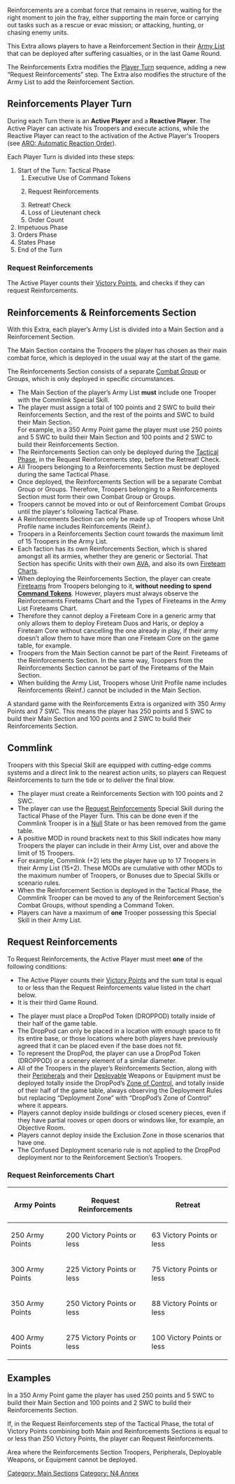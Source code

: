 {{section-main-sections}}


{{n4annex}}
{{n4}}
Reinforcements are a combat force that remains in reserve, waiting for the right moment to join the fray, either supporting the main force or carrying out tasks such as a rescue or evac mission; or attacking, hunting, or chasing enemy units.

This Extra allows players to have a Reinforcement Section in their [[Army List]] that can be deployed after suffering casualties, or in the last Game Round. 

The Reinforcements Extra modifies the [[Player Turn]] sequence, adding a new “Request Reinforcements” step. The Extra also modifies the structure of the Army List to add the Reinforcement Section. 

== Reinforcements Player Turn ==
During each Turn there is an '''Active Player''' and a '''Reactive Player'''. The Active Player can activate his Troopers and execute actions, while the Reactive Player can react to the activation of the Active Player's Troopers (see [[Orders_and_the_Order_Pool#ARO:_Automatic_Reaction_Order|ARO: Automatic Reaction Order]]).

Each Player Turn is divided into these steps:

# Start of the Turn: Tactical Phase
## Executive Use of Command Tokens
## {{erratahighlight}}Request Reinforcements{{erratahighlight-end}}
## Retreat! Check
## Loss of Lieutenant check
## Order Count
# Impetuous Phase
# Orders Phase
# States Phase
# End of the Turn 

=== Request Reinforcements ===
The Active Player counts their [[Victory Points]], and checks if they can request Reinforcements.


== Reinforcements & Reinforcements Section ==
With this Extra, each player’s Army List is divided into a Main Section and a Reinforcement Section. 

The Main Section contains the Troopers the player has chosen as their main combat force, which is deployed in the usual way at the start of the game. 

The Reinforcements Section consists of a separate [[Combat Group]] or Groups, which is only deployed in specific circumstances. 

* The Main Section of the player’s Army List '''must''' include one Trooper with the Commlink Special Skill.
* The player must assign a total of 100 points and 2 SWC to build their Reinforcements Section, and the rest of the points and SWC to build their Main Section. <br>For example, in a 350 Army Point game the player must use 250 points and 5 SWC to build their Main Section and 100 points and 2 SWC to build their Reinforcements Section.
* The Reinforcements Section can only be deployed during the [[Tactical Phase]], in the Request Reinforcements step, before the Retreat! Check.
* All Troopers belonging to a Reinforcements Section must be deployed during the same Tactical Phase.
* Once deployed, the Reinforcements Section will be a separate Combat Group or Groups. Therefore, Troopers belonging to a Reinforcements Section must form their own Combat Group or Groups. 
* Troopers cannot be moved into or out of Reinforcement Combat Groups until the player's following Tactical Phase. 
* A Reinforcements Section can only be made up of Troopers whose Unit Profile name includes Reinforcements (Reinf.).
* Troopers in a Reinforcements Section count towards the maximum limit of 15 Troopers in the Army List.
* Each faction has its own Reinforcements Section, which is shared amongst all its armies, whether they are generic or Sectorial. That Section has specific Units with their own [[AVA]], and also its own [[Fireteam Chart]]s. 
* When deploying the Reinforcements Section, the player can create [[Fireteams]] from Troopers belonging to it, '''without needing to spend [[Command Tokens]]'''. However, players must always observe the Reinforcements Fireteams Chart and the Types of Fireteams in the Army List Fireteams Chart.
* Therefore they cannot deploy a Fireteam Core in a generic army that only allows them to deploy Fireteam Duos and Haris, or deploy a Fireteam Core without cancelling the one already in play, if their army doesn’t allow them to have more than one Fireteam Core on the game table, for example.
* Troopers from the Main Section cannot be part of the Reinf. Fireteams of the Reinforcements Section. In the same way, Troopers from the Reinforcements Section cannot be part of the Fireteams of the Main Section. 
* When building the Army List, Troopers whose Unit Profile name includes Reinforcements (Reinf.) cannot be included in the Main Section. 


{{greybox-start | Recommended Game with Reinforcements}}
A standard game with the Reinforcements Extra is organized with 350 Army Points and 7 SWC. This means the player has 250 points and 5 SWC to build their Main Section and 100 points and 2 SWC to build their Reinforcements Section. 
{{greybox-end}}


== Commlink ==
Troopers with this Special Skill are equipped with cutting-edge comms systems and a direct link to the nearest action units, so players can Request Reinforcements to turn the tide or to deliver the final blow.

{{skillbox |black| COMMLINK | AUTOMATIC SKILL}}
{{skill-label | Optional}}
{{effects}}
* The player must create a Reinforcements Section with 100 points and 2 SWC. 
* The player can use the [[Request Reinforcements]] Special Skill during the Tactical Phase of the Player Turn. This can be done even if the Commlink Trooper is in a [[Null]] State or has been removed from the game table.
* A positive MOD in round brackets next to this Skill indicates how many Troopers the player can include in their Army List, over and above the limit of 15 Troopers. 
* For example, Commlink (+2) lets the player have up to 17 Troopers in their Army List (15+2). These MODs are cumulative with other MODs to the maximum number of Troopers, or Bonuses due to Special Skills or scenario rules.
* When the Reinforcement Section is deployed in the Tactical Phase, the Commlink Trooper can be moved to any of the Reinforcement Section's Combat Groups, without spending a Command Token.
* Players can have a maximum of '''one''' Trooper possessing this Special Skill in their Army List. 


== Request Reinforcements ==

{{skillbox |black| REQUEST REINFORCEMENTS | }}
{{skill-label | Optional}}
{{activation}}
To Request Reinforcements, the Active Player must meet '''one''' of the following conditions:
* The Active Player counts their [[Victory Points]] and the sum total is equal to or less than the Request Reinforcements value listed in the chart below. 
* It is their third Game Round.

{{effects}}
* The player must place a DropPod Token (DROPPOD) totally inside of their half of the game table.
* The DropPod can only be placed in a location with enough space to fit its entire base, or those locations where both players have previously agreed that it can be placed even if the base does not fit.
* To represent the DropPod, the player can use a DropPod Token (DROPPOD) or a scenery element of a similar diameter. 
* All of the Troopers in the player’s Reinforcements Section, along with their [[Peripheral]]s and their [[Deployable]] Weapons or Equipment must be deployed totally inside the DropPod’s [[Zone of Control]], and totally inside of their half of the game table, always observing the Deployment Rules but replacing “Deployment Zone” with “DropPod’s Zone of Control” where it appears.
* Players cannot deploy inside buildings or closed scenery pieces, even if they have partial rooves or open doors or windows like, for example, an Objective Room.
* Players cannot deploy inside the Exclusion Zone in those scenarios that have one. 
* The Confused Deployment scenario rule is not applied to the DropPod deployment nor to the Reinforcement Section’s Troopers.


=== Request Reinforcements Chart ===

{| class="wikitable-dark"
|-
! Army Points !! Request Reinforcements !! Retreat
|-
| 250 Army Points || 200 Victory Points or less || 63 Victory Points or less
|-
| 300 Army Points || 225 Victory Points or less || 75 Victory Points or less
|-
| 350 Army Points || 250 Victory Points or less || 88 Victory Points or less
|-
| 400 Army Points || 275 Victory Points or less || 100 Victory Points or less
|}


== Examples ==

{{greybox-start | Request Reinforcements Example}}
In a 350 Army Point game the player has used 250 points and 5 SWC to build their Main Section and 100 points and 2 SWC to build their Reinforcements Section. 

If, in the Request Reinforcements step of the Tactical Phase, the total of Victory Points combining both Main and Reinforcements Sections is equal to or less than 250 Victory Points, the player can Request Reinforcements. 
{{greybox-end}}


{{greybox-start | Example of the Allowed Deployment Area}}
Area where the Reinforcements Section Troopers, Peripherals, Deployable Weapons, or Equipment cannot be deployed. 

{{image | name=eng-reinforcements-map.png | style=512border }}

{{greybox-end}}


{{n4end}}





[[Category: Main Sections]]
[[Category: N4 Annex]]